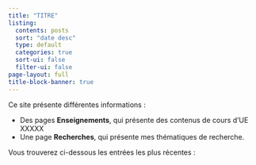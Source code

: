 ```yaml
---
title: "TITRE"
listing:
  contents: posts
  sort: "date desc"
  type: default
  categories: true
  sort-ui: false
  filter-ui: false
page-layout: full
title-block-banner: true
---
```


Ce site présente différentes informations :

- Des pages **Enseignements**, qui présente des contenus de cours d'UE XXXXX
- Une page **Recherches**, qui présente mes thématiques de recherche.

Vous trouverez ci-dessous les entrées les plus récentes :
